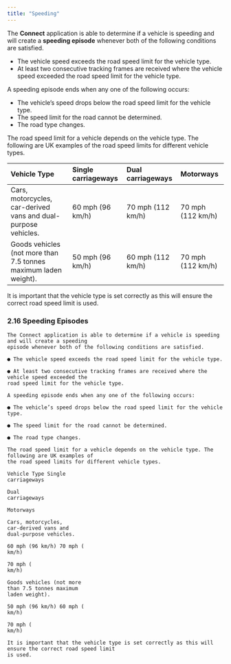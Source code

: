 ```yaml
---
title: "Speeding"
---
```


The **Connect** application is able to determine if a vehicle is speeding and will create a **speeding episode** whenever both of the following conditions are satisfied.

- The vehicle speed exceeds the road speed limit for the vehicle type.
- At least two consecutive tracking frames are received where the vehicle speed exceeded the road speed limit for the vehicle type.

A speeding episode ends when any one of the following occurs:

- The vehicle’s speed drops below the road speed limit for the vehicle type.
- The speed limit for the road cannot be determined.
- The road type changes.

The road speed limit for a vehicle depends on the vehicle type. The following are UK examples of the road speed limits for different vehicle types.

| **Vehicle Type**                                                | **Single carriageways** | **Dual carriageways** | **Motorways**     |
| :-------------------------------------------------------------- | :---------------------- | :-------------------- | :---------------- |
| Cars, motorcycles, car-derived vans and dual-purpose vehicles.  | 60 mph (96 km/h)        | 70 mph (112 km/h)     | 70 mph (112 km/h) |
| Goods vehicles (not more than 7.5 tonnes maximum laden weight). | 50 mph (96 km/h)        | 60 mph (112 km/h)     | 70 mph (112 km/h) |

It is important that the vehicle type is set correctly as this will ensure the correct road speed limit is used.


### 2.16 Speeding Episodes

```
The Connect application is able to determine if a vehicle is speeding and will create a speeding
episode whenever both of the following conditions are satisfied.
```
```
● The vehicle speed exceeds the road speed limit for the vehicle type.
```
```
● At least two consecutive tracking frames are received where the vehicle speed exceeded the
road speed limit for the vehicle type.
```
```
A speeding episode ends when any one of the following occurs:
```
```
● The vehicle’s speed drops below the road speed limit for the vehicle type.
```
```
● The speed limit for the road cannot be determined.
```
```
● The road type changes.
```
```
The road speed limit for a vehicle depends on the vehicle type. The following are UK examples of
the road speed limits for different vehicle types.
```
```
Vehicle Type Single
carriageways
```
```
Dual
carriageways
```
```
Motorways
```
```
Cars, motorcycles,
car-derived vans and
dual-purpose vehicles.
```
```
60 mph (96 km/h) 70 mph (
km/h)
```
```
70 mph (
km/h)
```
```
Goods vehicles (not more
than 7.5 tonnes maximum
laden weight).
```
```
50 mph (96 km/h) 60 mph (
km/h)
```
```
70 mph (
km/h)
```
```
It is important that the vehicle type is set correctly as this will ensure the correct road speed limit
is used.